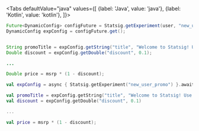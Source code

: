 
<Tabs
  defaultValue="java"
  values={[
    {label: 'Java', value: 'java'},
    {label: 'Kotlin', value: 'kotlin'},
  ]}>
  <TabItem value="java">

```java
Future<DynamicConfig> configFuture = Statsig.getExperiment(user, "new_user_promo");
DynamicConfig expConfig = configFuture.get();


String promoTitle = expConfig.getString("title", "Welcome to Statsig! Use discount code WELCOME10OFF for 10% off your first purchase!");
Double discount = expConfig.getDouble("discount", 0.1);

...

Double price = msrp * (1 - discount);
```

  </TabItem>
  <TabItem value="kotlin">

```kotlin
val expConfig = async { Statsig.getExperiment("new_user_promo") }.await()

val promoTitle = expConfig.getString("title", "Welcome to Statsig! Use discount code WELCOME10OFF for 10% off your first purchase!")
val discount = expConfig.getDouble("discount", 0.1)

...

val price = msrp * (1 - discount);
```

  </TabItem>
</Tabs>
